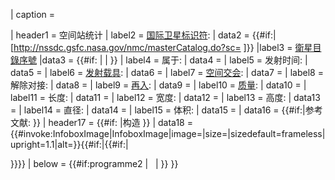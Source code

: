 <includeonly>{{infobox
| title = {{{module}}}
| image = {{#invoke:InfoboxImage|InfoboxImage|image={{{module_image|}}}|size={{{module_image_size|}}}|sizedefault=frameless|upright=1.1|alt={{{module_image_alt|}}}}}
| caption = {{{module_image_caption|}}}

| header1 = 空间站统计
| label2 = [[国际卫星标识符]]:
| data2 = {{#if:{{{NSSDC_ID|}}}|[http://nssdc.gsfc.nasa.gov/nmc/masterCatalog.do?sc={{{NSSDC_ID|}}} {{{NSSDC_ID|}}}]}}
|label3 = [[衛星目錄序號]]
|data3 = {{#if: {{{SATCAT|}}} | {{{SATCAT}}} | {{wd|property|edit@end|P377}} }}
| label4 = 属于:
| data4 = {{{station|}}}
| label5 = 发射时间:
| data5 = {{{launch|}}}
| label6 = [[发射载具]]:
| data6 = {{{launch_vehicle|}}}
| label7 = [[空间交会]]:
| data7 = {{{docked|}}}
| label8 = 解除对接:
| data8 = {{{undocked|}}}
| label9 = [[再入]]:
| data9 = {{{reentry|}}}
| label10 = [[质量]]:
| data10 = {{{mass|}}}
| label11 = 长度:
| data11 = {{{length|}}}
| label12 = 宽度:
| data12 = {{{width|}}}
| label13 = 高度:
| data13 = {{{height|}}}
| label14 = 直径:
| data14 = {{{diameter|}}}
| label15 = 体积:
| data15 = {{{volume|}}}
| data16 = {{#if:{{{stats_ref|}}}|参考文献: {{{stats_ref}}}}}
| header17 = {{#if:{{{configuration_image|}}} |构造 }}
| data18 = {{#invoke:InfoboxImage|InfoboxImage|image={{{configuration_image|}}}|size={{{configuration_size|}}}|sizedefault=frameless|upright=1.1|alt={{{configuration_image_alt|}}}}}{{#if:{{{configuration_image|}}}|{{#if:{{{configuration_caption|}}}|<br /><div>{{{configuration_caption}}}</div>}}}}
| below =
{{succession links|abovestyle = border-top:1px #aaa solid
| above = {{{programme|}}}
| left = {{{previous_mission|}}}
| right = {{{next_mission|}}}
}}{{#if:programme2 | &nbsp; {{succession links|abovestyle = border-top:1px #aaa solid
| above = {{{programme2|}}}
| left = {{{previous_mission2|}}}
| right = {{{next_mission2|}}}
}} | }} 
}}</includeonly><noinclude>
{{documentation}} <!-- Add categories to the /doc subpage, not here! -->
</noinclude>